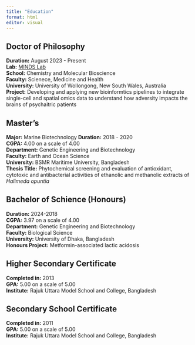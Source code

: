 ---
title: "Education"
format: html
editor: visual
---

## Doctor of Philosophy
**Duration:** August 2023 - Present  
**Lab:** [MINDS Lab](https://mindslaboratory.wordpress.com)  
**School:** Chemistry and Molecular Bioscience  
**Faculty:** Scienece, Medicine and Health  
**University:** University of Wollongong, New South Wales, Australia  
**Project:** Developing and applying new bioinformtics pipelines to integrate single-cell and spatial omics data to understand how adversity impacts the brains of psychaitric patients 


## Master's
**Major:** Marine Biotechnology
**Duration:** 2018 - 2020  
**CGPA:** 4.00 on a scale of 4.00  
**Department:** Genetic Engineering and Biotechnology  
**Faculty:** Earth and Ocean Science  
**University:** BSMR Maritime University, Bangladesh  
**Thesis Title:** Phytochemical screening and evaluation of antioxidant, cytotoxic and antibacterial activities of ethanolic and methanolic extracts of _Halimeda opuntia_  


## Bachelor of Schience (Honours)
**Duration:** 2024-2018  
**CGPA:** 3.97 on a scale of 4.00  
**Department:** Genetic Engineering and Biotechnology  
**Faculty:** Biological Science  
**University:** University of Dhaka, Bangladesh  
**Honours Project:** Metformin-associated lactic acidosis


## Higher Secondary Certificate
**Completed in:** 2013  
**GPA:** 5.00 on a scale of 5.00  
**Institute:** Rajuk Uttara Model School and College, Bangladesh 


## Secondary School Certificate
**Completed in:** 2011  
**GPA:** 5.00 on a scale of 5.00  
**Institute:** Rajuk Uttara Model School and College, Bangladesh 